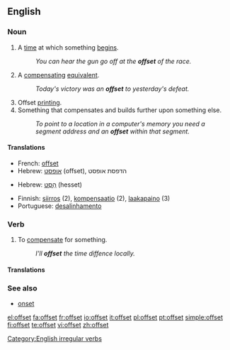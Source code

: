 ==English==

===Noun===
{{en-noun}}

# A [[time]] at which something [[begin]]s.
#: ''You can hear the gun go off at the '''offset''' of the race.''
# A [[compensating]] [[equivalent]].
#: ''Today's victory was an '''offset''' to yesterday's defeat.''
# Offset [[printing]].
# Something that compensates and builds further upon something else.
#: ''To point to a location in a computer's memory you need a segment address and an '''offset''' within that segment.''

====Translations====
{{trans-top|offset printing}}
*French: [[offset]]
*Hebrew: [[אופסט]] (offset), הדפסת אופסט
{{trans-bottom}}

{{trans-top|builds further upon}}
*Hebrew: [[היסט|הֵסֶט]] (hesset)
{{trans-bottom}}

{{rfc-trans}}
*Finnish: [[siirros]] (2), [[kompensaatio]] (2), [[laakapaino]] (3)
*Portuguese: [[desalinhamento]]

===Verb===
{{en-verb|offsets|offsetting|offset}}

# To [[compensate]] for something.
#:''I'll '''offset''' the time diffence locally.''

====Translations====
{{trans-top|To compensate for something}}
{{trans-bottom}}

===See also===
*[[onset]]

[[Category:English irregular verbs]]

[[el:offset]]
[[fa:offset]]
[[fr:offset]]
[[io:offset]]
[[it:offset]]
[[pl:offset]]
[[pt:offset]]
[[simple:offset]]
[[fi:offset]]
[[te:offset]]
[[vi:offset]]
[[zh:offset]]